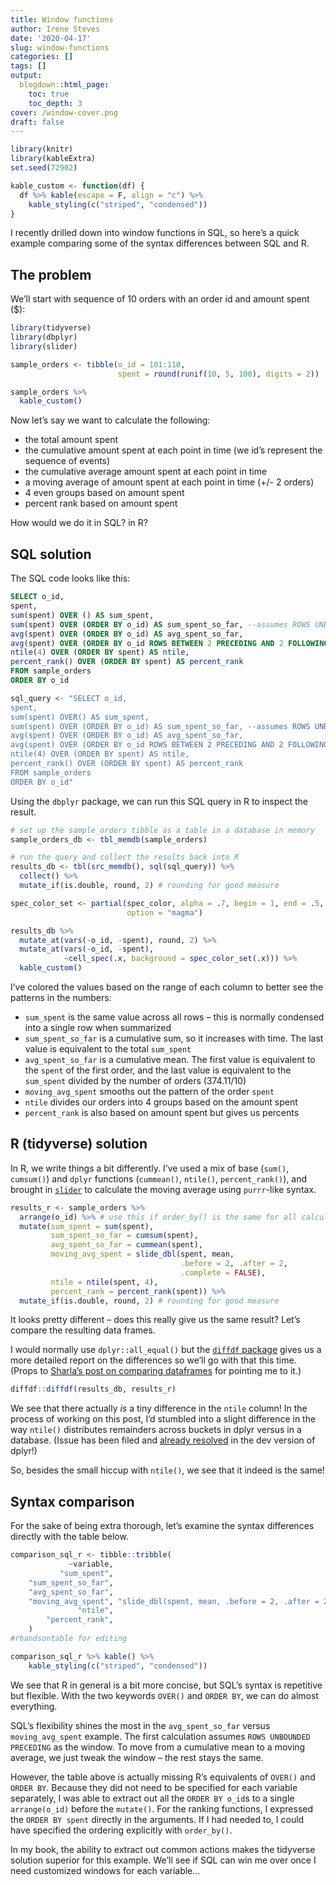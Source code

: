 ```yaml
---
title: Window functions
author: Irene Steves
date: '2020-04-17'
slug: window-functions
categories: []
tags: []
output:
  blogdown::html_page:
    toc: true
    toc_depth: 3
cover: /window-cover.png
draft: false
---
```


```r
library(knitr)
library(kableExtra)
set.seed(72902)

kable_custom <- function(df) {
  df %>% kable(escape = F, align = "c") %>% 
    kable_styling(c("striped", "condensed"))
}
```

I recently drilled down into window functions in SQL, so here's a quick example comparing some of the syntax differences between SQL and R.

## The problem

We'll start with sequence of 10 orders with an order id and amount spent ($):

```r
library(tidyverse)
library(dbplyr)
library(slider)

sample_orders <- tibble(o_id = 101:110,
                        spent = round(runif(10, 5, 100), digits = 2))
```

```r
sample_orders %>% 
  kable_custom()
```

Now let's say we want to calculate the following:

* the total amount spent
* the cumulative amount spent at each point in time (we id's represent the sequence of events)
* the cumulative average amount spent at each point in time
* a moving average of amount spent at each point in time (+/- 2 orders)
* 4 even groups based on amount spent
* percent rank based on amount spent

How would we do it in SQL? in R?

## SQL solution

The SQL code looks like this: 

```sql
SELECT o_id, 
spent,
sum(spent) OVER () AS sum_spent,
sum(spent) OVER (ORDER BY o_id) AS sum_spent_so_far, --assumes ROWS UNBOUNDED PRECEDING
avg(spent) OVER (ORDER BY o_id) AS avg_spent_so_far,
avg(spent) OVER (ORDER BY o_id ROWS BETWEEN 2 PRECEDING AND 2 FOLLOWING) AS moving_avg_spent,
ntile(4) OVER (ORDER BY spent) AS ntile,
percent_rank() OVER (ORDER BY spent) AS percent_rank
FROM sample_orders
ORDER BY o_id
```

```r
sql_query <- "SELECT o_id, 
spent,
sum(spent) OVER() AS sum_spent, 
sum(spent) OVER (ORDER BY o_id) AS sum_spent_so_far, --assumes ROWS UNBOUNDED PRECEDING
avg(spent) OVER (ORDER BY o_id) AS avg_spent_so_far,
avg(spent) OVER (ORDER BY o_id ROWS BETWEEN 2 PRECEDING AND 2 FOLLOWING) AS moving_avg_spent,
ntile(4) OVER (ORDER BY spent) AS ntile,
percent_rank() OVER (ORDER BY spent) AS percent_rank
FROM sample_orders
ORDER BY o_id"
```

Using the `dbplyr` package, we can run this SQL query in R to inspect the result. 

```r
# set up the sample_orders tibble as a table in a database in memory
sample_orders_db <- tbl_memdb(sample_orders)

# run the query and collect the results back into R
results_db <- tbl(src_memdb(), sql(sql_query)) %>% 
  collect() %>% 
  mutate_if(is.double, round, 2) # rounding for good measure
```

```r
spec_color_set <- partial(spec_color, alpha = .7, begin = 1, end = .5,
                          option = "magma")

results_db %>% 
  mutate_at(vars(-o_id, -spent), round, 2) %>% 
  mutate_at(vars(-o_id, -spent),
            ~cell_spec(.x, background = spec_color_set(.x))) %>% 
  kable_custom()
```

I've colored the values based on the range of each column to better see the patterns in the numbers:

* `sum_spent` is the same value across all rows -- this is normally condensed into a single row when summarized
* `sum_spent_so_far` is a cumulative sum, so it increases with time. The last value is equivalent to the total `sum_spent`
* `avg_spent_so_far` is a cumulative mean. The first value is equivalent to the `spent` of the first order, and the last value is equivalent to the `sum_spent` divided by the number of orders (374.11/10)
* `moving_avg_spent` smooths out the pattern of the order `spent`
* `ntile` divides our orders into 4 groups based on the amount spent
* `percent_rank` is also based on amount spent but gives us percents

## R (tidyverse) solution

In R, we write things a bit differently. I've used a mix of base (`sum()`, `cumsum()`) and `dplyr` functions (`cummean()`, `ntile()`, `percent_rank()`), and brought in [`slider`](https://davisvaughan.github.io/slider/) to calculate the moving average using `purrr`-like syntax. 

```r
results_r <- sample_orders %>% 
  arrange(o_id) %>% # use this if order_by() is the same for all calculations
  mutate(sum_spent = sum(spent),
         sum_spent_so_far = cumsum(spent),
         avg_spent_so_far = cummean(spent),
         moving_avg_spent = slide_dbl(spent, mean, 
                                      .before = 2, .after = 2,
                                      .complete = FALSE),
         ntile = ntile(spent, 4),
         percent_rank = percent_rank(spent)) %>% 
  mutate_if(is.double, round, 2) # rounding for good measure
```

It looks pretty different -- does this really give us the same result? Let's compare the resulting data frames.

I would normally use `dplyr::all_equal()` but the [`diffdf` package](https://gowerc.github.io/diffdf/) gives us a more detailed report on the differences so we'll go with that this time. (Props to [Sharla's post on comparing dataframes](https://sharla.party/post/comparing-two-dfs/) for pointing me to it.)

```r
diffdf::diffdf(results_db, results_r)
```

We see that there actually _is_ a tiny difference in the `ntile` column! In the process of working on this post, I'd stumbled into a slight difference in the way `ntile()` distributes remainders across buckets in dplyr versus in a database. (Issue has been filed and [already resolved](https://github.com/tidyverse/dplyr/issues/4995) in the dev version of dplyr!)

So, besides the small hiccup with `ntile()`, we see that it indeed is the same!

## Syntax comparison

For the sake of being extra thorough, let's examine the syntax differences directly with the table below. 

```r
comparison_sql_r <- tibble::tribble(
             ~variable,                                                                   ~r,                                                                       ~sql,
           "sum_spent",                                                         "sum(spent)",                                                       "sum(spent) OVER ()",
    "sum_spent_so_far",                                                      "cumsum(spent)",                                          "sum(spent) OVER (ORDER BY o_id)",
    "avg_spent_so_far",                                                     "cummean(spent)",                                          "avg(spent) OVER (ORDER BY o_id)",
    "moving_avg_spent", "slide_dbl(spent, mean, .before = 2, .after = 2, .complete = FALSE)", "avg(spent) OVER (ORDER BY o_id ROWS BETWEEN 2 PRECEDING AND 2 FOLLOWING)",
               "ntile",                                                    "ntile(spent, 4)",                                           "ntile(4) OVER (ORDER BY spent)",
        "percent_rank",                                                "percent_rank(spent)",                                     "percent_rank() OVER (ORDER BY spent)"
    )
#rhandsontable for editing

comparison_sql_r %>% kable() %>% 
    kable_styling(c("striped", "condensed"))
```

We see that R in general is a bit more concise, but SQL's syntax is repetitive but flexible. With the two keywords `OVER()` and `ORDER BY`, we can do almost everything. 

SQL's flexibility shines the most in the `avg_spent_so_far` versus `moving_avg_spent` example. The first calculation assumes `ROWS UNBOUNDED PRECEDING` as the window. To move from a cumulative mean to a moving average, we just tweak the window -- the rest stays the same.

However, the table above is actually missing R's equivalents of `OVER()` and `ORDER BY`. Because they did not need to be specified for each variable separately, I was able to extract out all the `ORDER BY o_id`s to a single `arrange(o_id)` before the `mutate()`. For the ranking functions, I expressed the `ORDER BY spent` directly in the arguments. If I had needed to, I could have specified the ordering explicitly with `order_by()`. 

In my book, the ability to extract out common actions makes the tidyverse solution superior for this example. We'll see if SQL can win me over once I need customized windows for each variable...
